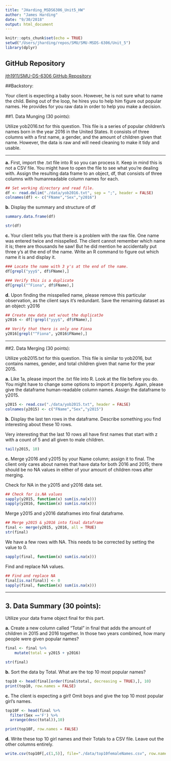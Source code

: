 ```yaml
---
title: "JHarding_MSDS6306_Unit5_HW"
author: "James Harding"
date: "9/30/2018"
output: html_document
---
```


```r
knitr::opts_chunk$set(echo = TRUE)
setwd("/Users/jharding/repos/SMU/SMU-MSDS-6306/Unit_5")
library(dplyr)
```

## GitHub Repository

[jth1911/SMU-DS-6306 GitHub Repository](https://github.com/jth1911/SMU-DS-6306)

##Backstory: 

Your client is expecting a baby soon. However, he is not sure what to name the child. Being out of the loop, he hires you to help him figure out popular names. He provides for you raw data in order to help you make a decision.

##1. Data Munging (30 points): 

Utilize yob2016.txt for this question. This file is a series of popular children’s names born in the year 2016 in the United States. It consists of three columns with a first name, a gender, and the amount of children given that name. However, the data is raw and will need cleaning to make it tidy and usable.

---


**a.** First, import the .txt file into R so you can process it. Keep in mind this is not a CSV file. You might have to open the file to see what you’re dealing with. Assign the resulting data frame to an object, df, that consists of three columns with humanreadable column names for each.

```r
## Set working directory and read file.
df <- read.delim("./data/yob2016.txt", sep = ";", header = FALSE)
colnames(df) <- c("FName","Sex","y2016")
```


**b.** Display the summary and structure of df

```r
summary.data.frame(df)
```



```r
str(df)
```


**c.** Your client tells you that there is a problem with the raw file. One name was entered twice and misspelled. The client cannot remember which name it is; there are thousands he saw! But he did mention he accidentally put three y’s at the end of the name. Write an R command to figure out which name it is and display it.

```r
### Locate the name with 3 y's at the end of the name.
df[grepl("yyy$", df$FName),]
```

```r
### Verify this is a duplicate
df[grepl("^Fiona", df$FName),]
```


**d.** Upon finding the misspelled name, please remove this particular observation, as the client says it’s redundant. Save the remaining dataset as an object: y2016

```r
## Create new data set w/out the duplicat3e
y2016 <- df[!grepl("yyy$", df$FName),]

## Verify that there is only one Fiona
y2016[grepl("^Fiona", y2016$FName),]
```


---

##2. Data Merging (30 points): 

Utilize yob2015.txt for this question. This file is similar to yob2016, but contains names, gender, and total children given that name for the year
2015.

**a.** Like 1a, please import the .txt file into R. Look at the file before you do. You might have to change some options to import it properly. Again, please give the dataframe human-readable column names. Assign the dataframe to y2015.

```r
y2015 <- read.csv("./data/yob2015.txt", header = FALSE)
colnames(y2015) <- c("FName","Sex","y2015")
```

**b.** Display the last ten rows in the dataframe. Describe something you find interesting about these 10 rows.


Very interesting that the last 10 rows all have first names that start with z with a count of 5 and all given to male children.

```r
tail(y2015, 10)
```


**c.** Merge y2016 and y2015 by your Name column; assign it to final. The client only cares about names that have data for both 2016 and 2015; there should be no NA values in either of your amount of children rows after merging.


Check for NA in the y2015 and y2016 data set.

```r
## Check for is.NA values
sapply(y2015, function(x) sum(is.na(x)))
sapply(y2016, function(x) sum(is.na(x)))
```


Merge y2015 and y2016 dataframes into final dataframe.

```r
## Merge y2015 & y2016 into final dataframe
final <- merge(y2015, y2016, all = TRUE)
str(final)
```


We have a few rows with NA.  This needs to be corrected by setting the value to 0.

```r
sapply(final, function(x) sum(is.na(x)))
```


Find and replace NA values.  

```r
## Find and replace NA
final[is.na(final)] <- 0
sapply(final, function(x) sum(is.na(x)))
```


---

## 3. Data Summary (30 points): 

Utilize your data frame object final for this part.


**a.** Create a new column called “Total” in final that adds the amount of children in 2015 and 2016 together. In those two years combined, how many people were given popular names?

```r

final <- final %>%
    mutate(total = y2015 + y2016)

str(final)
```


**b.** Sort the data by Total. What are the top 10 most popular names?

```r
top10 <- head(final[order(final$total, decreasing = TRUE),], 10)
print(top10, row.names = FALSE)
```


**c.** The client is expecting a girl! Omit boys and give the top 10 most popular girl’s names.

```r
top10F <- head(final %>%
  filter(Sex =='F') %>%
  arrange(desc(total)),10)

print(top10F, row.names = FALSE)
```


**d.** Write these top 10 girl names and their Totals to a CSV file. Leave out the other columns entirely.

```r
write.csv(top10F[,c(1,5)], file="./data/top10femaleNames.csv", row.names = FALSE)
```
